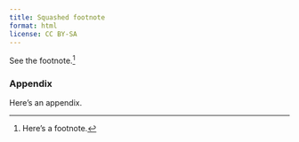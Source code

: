 ```yaml
---
title: Squashed footnote
format: html
license: CC BY-SA
---
```


See the footnote.^[Here's a footnote.]

### Appendix {.appendix}
Here's an appendix.